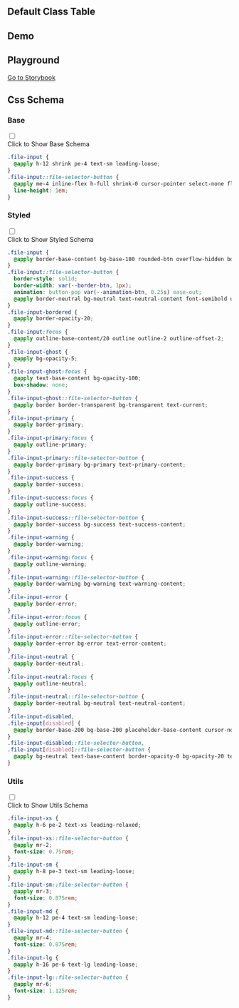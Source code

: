 

## Default Class Table
  
<CssTable name="file-input" />
  
## Demo
  
<Demo></Demo>

## Playground
  
[Go to Storybook](https://story.ui.icebreaker.top/?path=/docs/data-entry-file-input--docs)
  
## Css Schema


### Base

<div className="collapse">
<input type="checkbox" /> 
<div class="collapse-title px-0">
<span class="btn">Click to Show Base Schema</span>
</div>
<div class="collapse-content"> 

```css
.file-input {
  @apply h-12 shrink pe-4 text-sm leading-loose;
}
.file-input::file-selector-button {
  @apply me-4 inline-flex h-full shrink-0 cursor-pointer select-none flex-wrap items-center justify-center px-4 text-center text-sm transition duration-200 ease-out;
  line-height: 1em;
}

```

</div>
</div>



### Styled

<div className="collapse">
<input type="checkbox" /> 
<div class="collapse-title px-0">
<span class="btn">Click to Show Styled Schema</span>
</div>
<div class="collapse-content"> 

```css
.file-input {
  @apply border-base-content bg-base-100 rounded-btn overflow-hidden border border-opacity-0 text-base;
}
.file-input::file-selector-button {
  border-style: solid;
  border-width: var(--border-btn, 1px);
  animation: button-pop var(--animation-btn, 0.25s) ease-out;
  @apply border-neutral bg-neutral text-neutral-content font-semibold uppercase no-underline;
}
.file-input-bordered {
  @apply border-opacity-20;
}
.file-input:focus {
  @apply outline-base-content/20 outline outline-2 outline-offset-2;
}
.file-input-ghost {
  @apply bg-opacity-5;
}
.file-input-ghost:focus {
  @apply text-base-content bg-opacity-100;
  box-shadow: none;
}
.file-input-ghost::file-selector-button {
  @apply border border-transparent bg-transparent text-current;
}
.file-input-primary {
  @apply border-primary;
}
.file-input-primary:focus {
  @apply outline-primary;
}
.file-input-primary::file-selector-button {
  @apply border-primary bg-primary text-primary-content;
}
.file-input-success {
  @apply border-success;
}
.file-input-success:focus {
  @apply outline-success;
}
.file-input-success::file-selector-button {
  @apply border-success bg-success text-success-content;
}
.file-input-warning {
  @apply border-warning;
}
.file-input-warning:focus {
  @apply outline-warning;
}
.file-input-warning::file-selector-button {
  @apply border-warning bg-warning text-warning-content;
}
.file-input-error {
  @apply border-error;
}
.file-input-error:focus {
  @apply outline-error;
}
.file-input-error::file-selector-button {
  @apply border-error bg-error text-error-content;
}
.file-input-neutral {
  @apply border-neutral;
}
.file-input-neutral:focus {
  @apply outline-neutral;
}
.file-input-neutral::file-selector-button {
  @apply border-neutral bg-neutral text-neutral-content;
}
.file-input-disabled,
.file-input[disabled] {
  @apply border-base-200 bg-base-200 placeholder-base-content cursor-not-allowed text-opacity-20 placeholder-opacity-20;
}
.file-input-disabled::file-selector-button,
.file-input[disabled]::file-selector-button {
  @apply bg-neutral text-base-content border-opacity-0 bg-opacity-20 text-opacity-20;
}

```

</div>
</div>



### Utils

<div className="collapse">
<input type="checkbox" /> 
<div class="collapse-title px-0">
<span class="btn">Click to Show Utils Schema</span>
</div>
<div class="collapse-content"> 

```css
.file-input-xs {
  @apply h-6 pe-2 text-xs leading-relaxed;
}
.file-input-xs::file-selector-button {
  @apply mr-2;
  font-size: 0.75rem;
}
.file-input-sm {
  @apply h-8 pe-3 text-sm leading-loose;
}
.file-input-sm::file-selector-button {
  @apply mr-3;
  font-size: 0.875rem;
}
.file-input-md {
  @apply h-12 pe-4 text-sm leading-loose;
}
.file-input-md::file-selector-button {
  @apply mr-4;
  font-size: 0.875rem;
}
.file-input-lg {
  @apply h-16 pe-6 text-lg leading-loose;
}
.file-input-lg::file-selector-button {
  @apply mr-6;
  font-size: 1.125rem;
}

```

</div>
</div>




